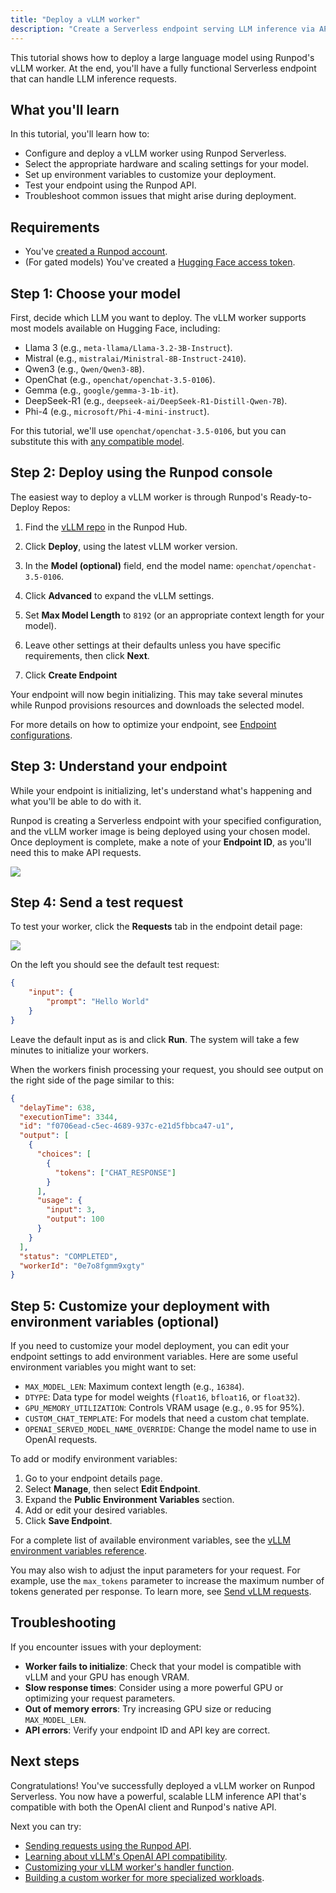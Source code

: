 ```yaml
---
title: "Deploy a vLLM worker"
description: "Create a Serverless endpoint serving LLM inference via API request."
---
```


This tutorial shows how to deploy a large language model using Runpod's vLLM worker. At the end, you'll have a fully functional Serverless endpoint that can handle LLM inference requests.

## What you'll learn

In this tutorial, you'll learn how to:

* Configure and deploy a vLLM worker using Runpod Serverless.
* Select the appropriate hardware and scaling settings for your model.
* Set up environment variables to customize your deployment.
* Test your endpoint using the Runpod API.
* Troubleshoot common issues that might arise during deployment.

## Requirements

* You've [created a Runpod account](/get-started/manage-accounts).
* (For gated models) You've created a [Hugging Face access token](https://huggingface.co/docs/hub/en/security-tokens).

## Step 1: Choose your model

First, decide which LLM you want to deploy. The vLLM worker supports most models available on Hugging Face, including:

* Llama 3 (e.g., `meta-llama/Llama-3.2-3B-Instruct`).
* Mistral (e.g., `mistralai/Ministral-8B-Instruct-2410`).
* Qwen3 (e.g., `Qwen/Qwen3-8B`).
* OpenChat (e.g., `openchat/openchat-3.5-0106`).
* Gemma (e.g., `google/gemma-3-1b-it`).
* DeepSeek-R1 (e.g., `deepseek-ai/DeepSeek-R1-Distill-Qwen-7B`).
* Phi-4 (e.g., `microsoft/Phi-4-mini-instruct`).

For this tutorial, we'll use `openchat/openchat-3.5-0106`, but you can substitute this with [any compatible model](https://docs.vllm.ai/en/latest/models/supported_models.html).

## Step 2: Deploy using the Runpod console

The easiest way to deploy a vLLM worker is through Runpod's Ready-to-Deploy Repos:

1. Find the [vLLM repo](https://console.runpod.io/hub/runpod-workers/worker-vllm) in the Runpod Hub.

2. Click **Deploy**, using the latest vLLM worker version.

3. In the **Model (optional)** field, end the model name: `openchat/openchat-3.5-0106`.
4. Click **Advanced** to expand the vLLM settings.
5. Set **Max Model Length** to `8192` (or an appropriate context length for your model). 
6. Leave other settings at their defaults unless you have specific requirements, then click **Next**.
7. Click **Create Endpoint**

Your endpoint will now begin initializing. This may take several minutes while Runpod provisions resources and downloads the selected model.

<Tip>

For more details on how to optimize your endpoint, see [Endpoint configurations](/serverless/endpoints/endpoint-configurations).

</Tip>

## Step 3: Understand your endpoint

While your endpoint is initializing, let's understand what's happening and what you'll be able to do with it.

Runpod is creating a Serverless endpoint with your specified configuration, and the vLLM worker image is being deployed using your chosen model. Once deployment is complete, make a note of your **Endpoint ID**, as you'll need this to make API requests.

<Frame>
  <img src="/images/4a0706af-serverless-endpoint-id.png" />
</Frame>

## Step 4: Send a test request

To test your worker, click the **Requests** tab in the endpoint detail page:

<Frame>
  <img src="/images/8f34ba77-serverless-get-started-endpoint-details.png" />
</Frame>

On the left you should see the default test request:

```json
{
    "input": {
        "prompt": "Hello World"
    }
}
```

Leave the default input as is and click **Run**. The system will take a few minutes to initialize your workers.

When the workers finish processing your request, you should see output on the right side of the page similar to this:

```json
{
  "delayTime": 638,
  "executionTime": 3344,
  "id": "f0706ead-c5ec-4689-937c-e21d5fbbca47-u1",
  "output": [
    {
      "choices": [
        {
          "tokens": ["CHAT_RESPONSE"]
        }
      ],
      "usage": {
        "input": 3,
        "output": 100
      }
    }
  ],
  "status": "COMPLETED",
  "workerId": "0e7o8fgmm9xgty"
}
```

## Step 5: Customize your deployment with environment variables (optional)

If you need to customize your model deployment, you can edit your endpoint settings to add environment variables. Here are some useful environment variables you might want to set:

* `MAX_MODEL_LEN`: Maximum context length (e.g., `16384`).
* `DTYPE`: Data type for model weights (`float16`, `bfloat16`, or `float32`).
* `GPU_MEMORY_UTILIZATION`: Controls VRAM usage (e.g., `0.95` for 95%).
* `CUSTOM_CHAT_TEMPLATE`: For models that need a custom chat template.
* `OPENAI_SERVED_MODEL_NAME_OVERRIDE`: Change the model name to use in OpenAI requests.

To add or modify environment variables:

1. Go to your endpoint details page.
2. Select **Manage**, then select **Edit Endpoint**.
3. Expand the **Public Environment Variables** section.
4. Add or edit your desired variables.
5. Click **Save Endpoint**.

For a complete list of available environment variables, see the [vLLM environment variables reference](/serverless/vllm/environment-variables).

You may also wish to adjust the input parameters for your request. For example, use the `max_tokens` parameter to increase the maximum number of tokens generated per response. To learn more, see [Send vLLM requests](/serverless/vllm/vllm-requests).

## Troubleshooting

If you encounter issues with your deployment:

* **Worker fails to initialize**: Check that your model is compatible with vLLM and your GPU has enough VRAM.
* **Slow response times**: Consider using a more powerful GPU or optimizing your request parameters.
* **Out of memory errors**: Try increasing GPU size or reducing `MAX_MODEL_LEN`.
* **API errors**: Verify your endpoint ID and API key are correct.

## Next steps

Congratulations! You've successfully deployed a vLLM worker on Runpod Serverless. You now have a powerful, scalable LLM inference API that's compatible with both the OpenAI client and Runpod's native API.

Next you can try:

* [Sending requests using the Runpod API](/serverless/vllm/vllm-requests).
* [Learning about vLLM's OpenAI API compatibility](/serverless/vllm/openai-compatibility).
* [Customizing your vLLM worker's handler function](/serverless/workers/handler-functions).
* [Building a custom worker for more specialized workloads](/serverless/workers/custom-worker).

